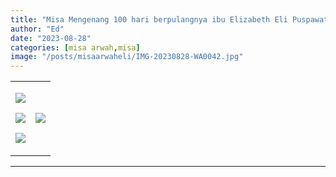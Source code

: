 ```yaml
---
title: "Misa Mengenang 100 hari berpulangnya ibu Elizabeth Eli Puspawati"
author: "Ed"
date: "2023-08-28"
categories: [misa arwah,misa]
image: "/posts/misaarwaheli/IMG-20230828-WA0042.jpg"
---
```


+--------------------------------------------------+--------------------------------------------------+
| ![](/posts/misaarwaheli/IMG-20230828-WA0045.jpg) | ![](/posts/misaarwaheli/IMG-20230828-WA0041.jpg) |
|                                                  |                                                  |
| ![](/posts/misaarwaheli/IMG-20230828-WA0046.jpg) |                                                  |
|                                                  |                                                  |
| ![](/posts/misaarwaheli/IMG-20230828-WA0044.jpg) |                                                  |
+--------------------------------------------------+--------------------------------------------------+

------------------------------------------------------------------------
